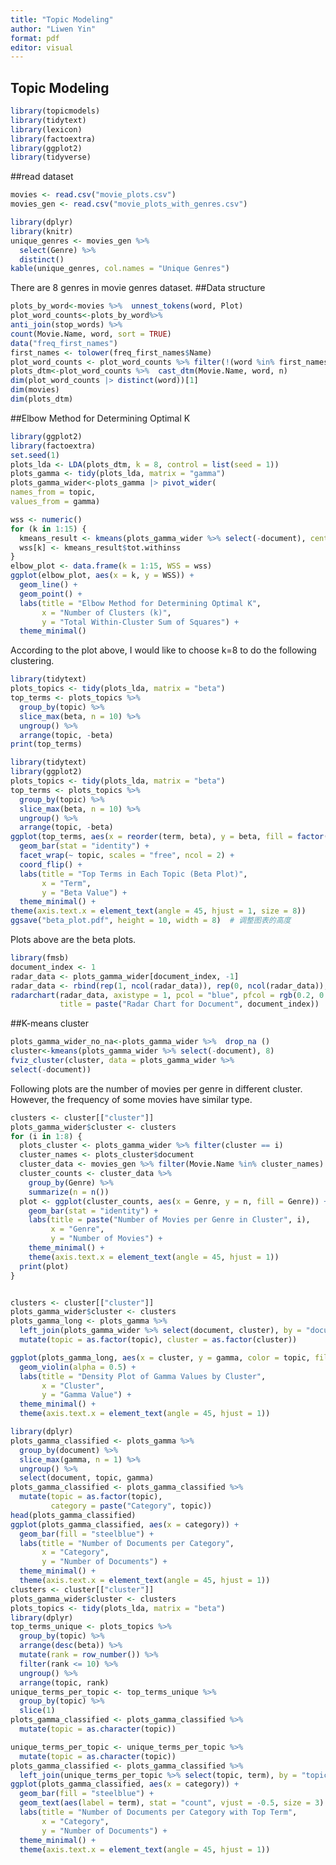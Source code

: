 ```yaml
---
title: "Topic Modeling"
author: "Liwen Yin"
format: pdf
editor: visual
---
```


## Topic Modeling

```r
library(topicmodels)
library(tidytext)
library(lexicon)
library(factoextra)
library(ggplot2)
library(tidyverse)
```
##read dataset
```r
movies <- read.csv("movie_plots.csv")
movies_gen <- read.csv("movie_plots_with_genres.csv")
```

```r
library(dplyr)
library(knitr)
unique_genres <- movies_gen %>%
  select(Genre) %>%
  distinct() 
kable(unique_genres, col.names = "Unique Genres")
```
There are 8 genres in movie genres dataset.
##Data structure
```r
plots_by_word<-movies %>%  unnest_tokens(word, Plot)
plot_word_counts<-plots_by_word%>%
anti_join(stop_words) %>%
count(Movie.Name, word, sort = TRUE)
data("freq_first_names")
first_names <- tolower(freq_first_names$Name)
plot_word_counts <- plot_word_counts %>% filter(!(word %in% first_names))
plots_dtm<-plot_word_counts %>%  cast_dtm(Movie.Name, word, n)
dim(plot_word_counts |> distinct(word))[1]
dim(movies)
dim(plots_dtm)
```
##Elbow Method for Determining Optimal K
```r
library(ggplot2)
library(factoextra)
set.seed(1)
plots_lda <- LDA(plots_dtm, k = 8, control = list(seed = 1))
plots_gamma <- tidy(plots_lda, matrix = "gamma")
plots_gamma_wider<-plots_gamma |> pivot_wider(
names_from = topic,
values_from = gamma)

wss <- numeric()
for (k in 1:15) {
  kmeans_result <- kmeans(plots_gamma_wider %>% select(-document), centers = k, nstart = 25)
  wss[k] <- kmeans_result$tot.withinss
}
elbow_plot <- data.frame(k = 1:15, WSS = wss)
ggplot(elbow_plot, aes(x = k, y = WSS)) +
  geom_line() +
  geom_point() +
  labs(title = "Elbow Method for Determining Optimal K",
       x = "Number of Clusters (k)",
       y = "Total Within-Cluster Sum of Squares") +
  theme_minimal()
```
According to the plot above, I would like to choose k=8 to do the following clustering.
```r
library(tidytext)
plots_topics <- tidy(plots_lda, matrix = "beta")
top_terms <- plots_topics %>%
  group_by(topic) %>%
  slice_max(beta, n = 10) %>%
  ungroup() %>%
  arrange(topic, -beta)
print(top_terms)

library(tidytext)
library(ggplot2)
plots_topics <- tidy(plots_lda, matrix = "beta")
top_terms <- plots_topics %>%
  group_by(topic) %>%
  slice_max(beta, n = 10) %>%
  ungroup() %>%
  arrange(topic, -beta)
ggplot(top_terms, aes(x = reorder(term, beta), y = beta, fill = factor(topic))) +
  geom_bar(stat = "identity") +
  facet_wrap(~ topic, scales = "free", ncol = 2) +
  coord_flip() +
  labs(title = "Top Terms in Each Topic (Beta Plot)",
       x = "Term",
       y = "Beta Value") +
  theme_minimal() +
theme(axis.text.x = element_text(angle = 45, hjust = 1, size = 8))
ggsave("beta_plot.pdf", height = 10, width = 8)  # 调整图表的高度
```
Plots above are the beta plots.

```r
library(fmsb)
document_index <- 1  
radar_data <- plots_gamma_wider[document_index, -1]
radar_data <- rbind(rep(1, ncol(radar_data)), rep(0, ncol(radar_data)), radar_data)
radarchart(radar_data, axistype = 1, pcol = "blue", pfcol = rgb(0.2, 0.5, 0.5, 0.5), plwd = 2,
           title = paste("Radar Chart for Document", document_index))
```

##K-means cluster
```r
plots_gamma_wider_no_na<-plots_gamma_wider %>%  drop_na () 
cluster<-kmeans(plots_gamma_wider %>% select(-document), 8)
fviz_cluster(cluster, data = plots_gamma_wider %>% 
select(-document))
```
Following plots are the number of movies per genre in different cluster. However, the frequency of some movies have similar type.
```r
clusters <- cluster[["cluster"]]
plots_gamma_wider$cluster <- clusters
for (i in 1:8) {
  plots_cluster <- plots_gamma_wider %>% filter(cluster == i)
  cluster_names <- plots_cluster$document
  cluster_data <- movies_gen %>% filter(Movie.Name %in% cluster_names)
  cluster_counts <- cluster_data %>%
    group_by(Genre) %>%
    summarize(n = n())
  plot <- ggplot(cluster_counts, aes(x = Genre, y = n, fill = Genre)) +
    geom_bar(stat = "identity") +
    labs(title = paste("Number of Movies per Genre in Cluster", i),
         x = "Genre",
         y = "Number of Movies") +
    theme_minimal() +
    theme(axis.text.x = element_text(angle = 45, hjust = 1))
  print(plot)
}

```

```r

```


```r
clusters <- cluster[["cluster"]]
plots_gamma_wider$cluster <- clusters
plots_gamma_long <- plots_gamma %>%
  left_join(plots_gamma_wider %>% select(document, cluster), by = "document") %>%
  mutate(topic = as.factor(topic), cluster = as.factor(cluster))

ggplot(plots_gamma_long, aes(x = cluster, y = gamma, color = topic, fill = topic)) +
  geom_violin(alpha = 0.5) +
  labs(title = "Density Plot of Gamma Values by Cluster",
       x = "Cluster",
       y = "Gamma Value") +
  theme_minimal() +
  theme(axis.text.x = element_text(angle = 45, hjust = 1))

```

```r
library(dplyr)
plots_gamma_classified <- plots_gamma %>%
  group_by(document) %>%
  slice_max(gamma, n = 1) %>%  
  ungroup() %>%
  select(document, topic, gamma)
plots_gamma_classified <- plots_gamma_classified %>%
  mutate(topic = as.factor(topic),
         category = paste("Category", topic))
head(plots_gamma_classified)
ggplot(plots_gamma_classified, aes(x = category)) +
  geom_bar(fill = "steelblue") +
  labs(title = "Number of Documents per Category",
       x = "Category",
       y = "Number of Documents") +
  theme_minimal() +
  theme(axis.text.x = element_text(angle = 45, hjust = 1))
clusters <- cluster[["cluster"]]
plots_gamma_wider$cluster <- clusters
plots_topics <- tidy(plots_lda, matrix = "beta")
library(dplyr)
top_terms_unique <- plots_topics %>%
  group_by(topic) %>%
  arrange(desc(beta)) %>%
  mutate(rank = row_number()) %>%
  filter(rank <= 10) %>%
  ungroup() %>%
  arrange(topic, rank)
unique_terms_per_topic <- top_terms_unique %>%
  group_by(topic) %>%
  slice(1)  
plots_gamma_classified <- plots_gamma_classified %>%
  mutate(topic = as.character(topic))

unique_terms_per_topic <- unique_terms_per_topic %>%
  mutate(topic = as.character(topic))
plots_gamma_classified <- plots_gamma_classified %>%
  left_join(unique_terms_per_topic %>% select(topic, term), by = "topic")
ggplot(plots_gamma_classified, aes(x = category)) +
  geom_bar(fill = "steelblue") +
  geom_text(aes(label = term), stat = "count", vjust = -0.5, size = 3) +
  labs(title = "Number of Documents per Category with Top Term",
       x = "Category",
       y = "Number of Documents") +
  theme_minimal() +
  theme(axis.text.x = element_text(angle = 45, hjust = 1))

```

